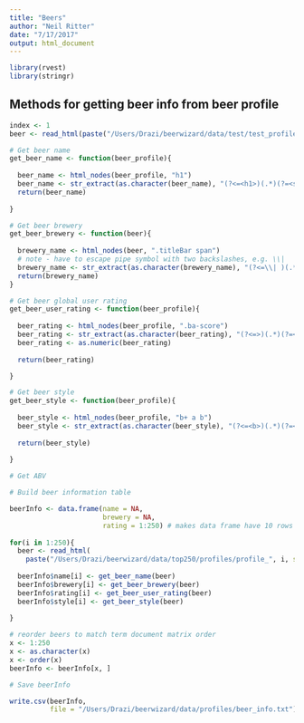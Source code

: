```yaml
---
title: "Beers"
author: "Neil Ritter"
date: "7/17/2017"
output: html_document
---
```


```r
library(rvest)
library(stringr)

```

## Methods for getting beer info from beer profile

```r
index <- 1
beer <- read_html(paste("/Users/Drazi/beerwizard/data/test/test_profiles/profile_", index, sep = ""))

```

```r
# Get beer name
get_beer_name <- function(beer_profile){
  
  beer_name <- html_nodes(beer_profile, "h1")
  beer_name <- str_extract(as.character(beer_name), "(?<=<h1>)(.*)(?=<span)")
  return(beer_name)
  
}
```

```r
# Get beer brewery
get_beer_brewery <- function(beer){
  
  brewery_name <- html_nodes(beer, ".titleBar span")
  # note - have to escape pipe symbol with two backslashes, e.g. \\|
  brewery_name <- str_extract(as.character(brewery_name), "(?<=\\| )(.*)(?=</span)")
  return(brewery_name)
}

```

```r
# Get beer global user rating
get_beer_user_rating <- function(beer_profile){
  
  beer_rating <- html_nodes(beer_profile, ".ba-score")
  beer_rating <- str_extract(as.character(beer_rating), "(?<=>)(.*)(?=</span)")
  beer_rating <- as.numeric(beer_rating)
  
  return(beer_rating)

}

```

```r
# Get beer style
get_beer_style <- function(beer_profile){
  
  beer_style <- html_nodes(beer_profile, "b+ a b")
  beer_style <- str_extract(as.character(beer_style), "(?<=<b>)(.*)(?=</b>)")
  
  return(beer_style)
  
}

```


```r
# Get ABV

```


```r
# Build beer information table

beerInfo <- data.frame(name = NA,
                       brewery = NA,
                       rating = 1:250) # makes data frame have 10 rows
                       
for(i in 1:250){
  beer <- read_html(
    paste("/Users/Drazi/beerwizard/data/top250/profiles/profile_", i, sep = ""))
  
  beerInfo$name[i] <- get_beer_name(beer)
  beerInfo$brewery[i] <- get_beer_brewery(beer)
  beerInfo$rating[i] <- get_beer_user_rating(beer)
  beerInfo$style[i] <- get_beer_style(beer)
  
}

# reorder beers to match term document matrix order
x <- 1:250
x <- as.character(x)
x <- order(x)
beerInfo <- beerInfo[x, ]

```


```r
# Save beerInfo

write.csv(beerInfo,
          file = "/Users/Drazi/beerwizard/data/profiles/beer_info.txt")

```




